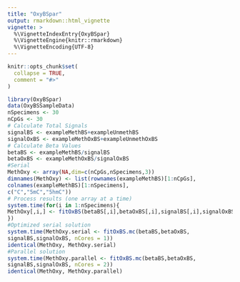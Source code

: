 ```yaml
---
title: "OxyBSpar"
output: rmarkdown::html_vignette
vignette: >
  %\VignetteIndexEntry{OxyBSpar}
  %\VignetteEngine{knitr::rmarkdown}
  %\VignetteEncoding{UTF-8}
---
```


```r
knitr::opts_chunk$set(
  collapse = TRUE,
  comment = "#>"
)
```

```r
library(OxyBSpar)
data(OxyBSSampleData)
nSpecimens <- 30
nCpGs <- 30
# Calculate Total Signals
signalBS <- exampleMethBS+exampleUnmethBS
signalOxBS <- exampleMethOxBS+exampleUnmethOxBS
# Calculate Beta Values
betaBS <- exampleMethBS/signalBS
betaOxBS <- exampleMethOxBS/signalOxBS
#Serial
MethOxy <- array(NA,dim=c(nCpGs,nSpecimens,3))
dimnames(MethOxy) <- list(rownames(exampleMethBS)[1:nCpGs],
colnames(exampleMethBS)[1:nSpecimens],
c("C","5mC","5hmC"))
# Process results (one array at a time)
system.time(for(i in 1:nSpecimens){
MethOxy[,i,] <- fitOxBS(betaBS[,i],betaOxBS[,i],signalBS[,i],signalOxBS[,i])
})
#Optimized serial solution
system.time(MethOxy.serial <- fitOxBS.mc(betaBS,betaOxBS,
signalBS,signalOxBS, nCores = 1))
identical(MethOxy, MethOxy.serial)
#Parallel solution
system.time(MethOxy.parallel <- fitOxBS.mc(betaBS,betaOxBS,
signalBS,signalOxBS, nCores = 2))
identical(MethOxy, MethOxy.parallel)
```
